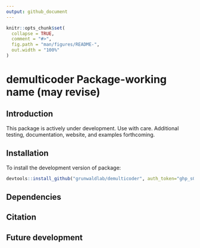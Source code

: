```yaml
---
output: github_document
---
```


<!-- README.md is generated from README.Rmd. Please edit that file -->

```r
knitr::opts_chunk$set(
  collapse = TRUE,
  comment = "#>",
  fig.path = "man/figures/README-",
  out.width = "100%"
)
```

# demulticoder Package-working name (may revise)

## Introduction

This package is actively under development. Use with care.  Additional testing, documentation, website, and examples forthcoming.

## Installation

To install the development version of package: 

```r
devtools::install_github("grunwaldlab/demulticoder", auth_token="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", force=TRUE)
```

## Dependencies

## Citation

## Future development
